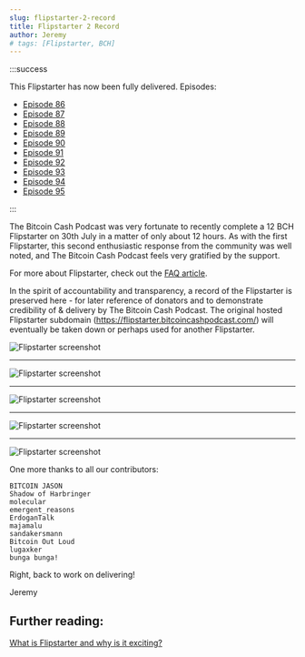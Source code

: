 ```yaml
---
slug: flipstarter-2-record
title: Flipstarter 2 Record
author: Jeremy
# tags: [Flipstarter, BCH]
---
```



:::success

This Flipstarter has now been fully delivered. Episodes:

- [Episode 86](/episodes/86)
- [Episode 87](/episodes/87)
- [Episode 88](/episodes/88)
- [Episode 89](/episodes/89)
- [Episode 90](/episodes/90)
- [Episode 91](/episodes/91)
- [Episode 92](/episodes/92)
- [Episode 93](/episodes/93)
- [Episode 94](/episodes/94)
- [Episode 95](/episodes/95)

:::

The Bitcoin Cash Podcast was very fortunate to recently complete a 12 BCH Flipstarter on 30th July in a matter of only about 12 hours. As with the first Flipstarter, this second enthusiastic response from the community was well noted, and The Bitcoin Cash Podcast feels very gratified by the support.

For more about Flipstarter, check out the [FAQ article](/faqs/Tech/what-is-flipstarter).

In the spirit of accountability and transparency, a record of the Flipstarter is preserved here - for later reference of donators and to demonstrate credibility of & delivery by The Bitcoin Cash Podcast. The original hosted Flipstarter subdomain (https://flipstarter.bitcoincashpodcast.com/) will eventually be taken down or perhaps used for another Flipstarter.

<img src={screenshot1Url} alt="Flipstarter screenshot" />
<hr />
<img src={screenshot2Url} alt="Flipstarter screenshot" />
<hr />
<img src={screenshot3Url} alt="Flipstarter screenshot" />
<hr />
<img src={screenshot4Url} alt="Flipstarter screenshot" />
<hr />
<img src={screenshot5Url} alt="Flipstarter screenshot" />

One more thanks to all our contributors:

```
BITCOIN JASON
Shadow of Harbringer
molecular
emergent_reasons
ErdoganTalk
majamalu
sandakersmann
Bitcoin Out Loud
lugaxker
bunga bunga!
```

Right, back to work on delivering!

Jeremy



<!-- truncate -->

## Further reading:

[What is Flipstarter and why is it exciting?](/faqs/Tech/what-is-flipstarter)

